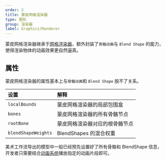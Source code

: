 ```yaml
---
order: 2
title: 蒙皮网格渲染器
type: 图形
group: 渲染器
label: Graphics/Renderer
---
```


蒙皮网格渲染器继承于[网格渲染器](/docs/graphics/renderer/meshRenderer/)，额外封装了`骨骼动画`与 `Blend Shape` 的能力，使得渲染物体的动画效果更自然逼真。

## 属性

蒙皮网格渲染器的属性基本上与`骨骼动画`和 `Blend Shape` 脱不了关系。

| 设置                | 解释                           |
| :------------------ | :----------------------------- |
| `localBounds`       | 蒙皮网格渲染器的局部包围盒     |
| `bones`             | 蒙皮网格渲染器的所有骨骼节点   |
| `rootBone`          | 蒙皮网格渲染器对应的根骨骼节点 |
| `blendShapeWeights` | BlendShapes 的混合权重         |

美术工作流导出的模型中一般已经预先设置好了所有骨骼和 BlendShape 信息，开发者只需要结合[动画系统](/docs/animation/overview)播放指定的动画片段即可。
